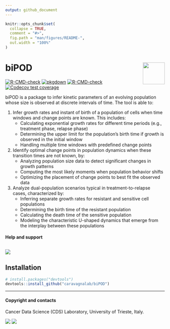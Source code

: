 ```yaml
---
output: github_document
---
```


<!-- README.md is generated from README.Rmd. Please edit that file -->

```r
knitr::opts_chunk$set(
  collapse = TRUE,
  comment = "#>",
  fig.path = "man/figures/README-",
  out.width = "100%"
)
```

# biPOD <a href="caravagnalab.github.io/biPOD"><img src="man/figures/logo.png" align="right" height="69" /></a>

<!-- badges: start -->
[![R-CMD-check](https://github.com/caravagnalab/biPOD/workflows/R-CMD-check/badge.svg)](https://github.com/caravagnalab/biPOD/actions)
[![pkgdown](https://github.com/caravagnalab/biPOD/actions/workflows/pkgdown.yaml/badge.svg)](https://github.com/caravagnalab/biPOD/actions/workflows/pkgdown.yaml)
[![R-CMD-check](https://github.com/caravagnalab/biPOD/actions/workflows/R-CMD-check.yaml/badge.svg)](https://github.com/caravagnalab/biPOD/actions/workflows/R-CMD-check.yaml)
[![Codecov test coverage](https://codecov.io/gh/caravagnalab/biPOD/branch/main/graph/badge.svg)](https://app.codecov.io/gh/caravagnalab/biPOD?branch=main)
<!-- badges: end -->

biPOD is a package to infer kinetic parameters of an evolving population whose size is observed at discrete intervals of time. The tool is able to:

1. Infer growth rates and instant of birth of a population of cells when time windows and change points are known. This includes:
   - Calculating exponential growth rates for different time periods (e.g., treatment phase, relapse phase)
   - Determining the upper limit for the population's birth time if growth is observed in the initial window
   - Handling multiple time windows with predefined change points

2. Identify optimal change points in population dynamics when these transition times are not known, by:
   - Analyzing population size data to detect significant changes in growth patterns
   - Computing the most likely moments when population behavior shifts
   - Optimizing the placement of change points to best fit the observed data

3. Analyze dual-population scenarios typical in treatment-to-relapse cases, characterized by:
   - Inferring separate growth rates for resistant and sensitive cell populations
   - Determining the birth time of the resistant population
   - Calculating the death time of the sensitive population
   - Modeling the characteristic U-shaped dynamics that emerge from the interplay between these populations

#### Help and support

[![](https://img.shields.io/badge/GitHub%20Pages-https://caravagnalab.github.io/biPOD/-yellow.svg)](https://caravagnalab.github.io/biPOD)
-----

## Installation

``` r
# install.packages("devtools")
devtools::install_github("caravagnalab/biPOD")
```

-----

#### Copyright and contacts

Cancer Data Science (CDS) Laboratory, University of Trieste, Italy.

[![](https://img.shields.io/badge/CDS%20Lab%20Github-caravagnalab-seagreen.svg)](https://github.com/caravagnalab)
[![](https://img.shields.io/badge/CDS%20Lab%20webpage-https://www.caravagnalab.org/-red.svg)](https://www.caravagnalab.org/)
